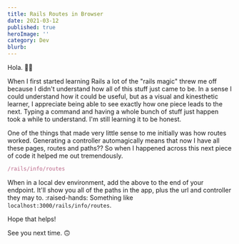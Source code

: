 ```yaml
---
title: Rails Routes in Browser
date: 2021-03-12
published: true
heroImage: ''
category: Dev
blurb: 
---
```


Hola. 👋🏾

When I first started learning Rails a lot of the "rails magic" threw me off because I didn't understand how all of this stuff just came to be. In a sense I could understand how it could be useful, but as a visual and kinesthetic learner, I appreciate being able to see exactly how one piece leads to the next. Typing a command and having a whole bunch of stuff just happen took a while to understand. I'm still learning it to be honest.

One of the things that made very little sense to me initially was how routes worked. Generating a controller automagically means that now I have all these pages, routes and paths?? So when I happened across this next piece of code it helped me out tremendously.

```jsx
/rails/info/routes
```

When in a local dev environment, add the above to the end of your endpoint. It'll show you all of the paths in the app, plus the url and controller they may to. :raised-hands: Something like `localhost:3000/rails/info/routes`.

Hope that helps!

See you next time. 🙃
